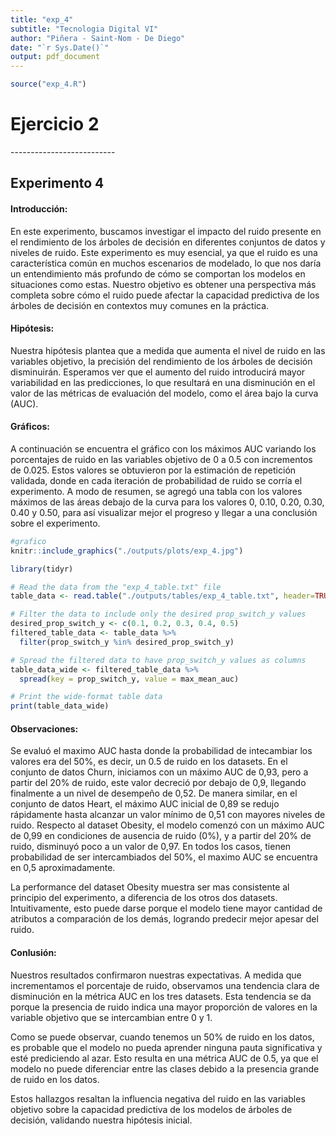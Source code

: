 ```yaml
---
title: "exp_4"
subtitle: "Tecnologia Digital VI"
author: "Piñera - Saint-Nom - De Diego"
date: "`r Sys.Date()`"
output: pdf_document
---
```


```r
source("exp_4.R")

```

# Ejercicio 2

\-\-\-\-\-\-\-\-\-\-\-\-\-\-\-\-\-\-\-\-\-\-\-\-\--

## Experimento 4

#### Introducción:

En este experimento, buscamos investigar el impacto del ruido presente en el rendimiento de los árboles de decisión en diferentes conjuntos de datos y niveles de ruido. Este experimento es muy esencial, ya que el ruido es una característica común en muchos escenarios de modelado, lo que nos daría un entendimiento más profundo de cómo se comportan los modelos en situaciones como estas. Nuestro objetivo es obtener una perspectiva más completa sobre cómo el ruido puede afectar la capacidad predictiva de los árboles de decisión en contextos muy comunes en la práctica.

#### Hipótesis:

Nuestra hipótesis plantea que a medida que aumenta el nivel de ruido en las variables objetivo, la precisión del rendimiento de los árboles de decisión disminuirán. Esperamos ver que el aumento del ruido introducirá mayor variabilidad en las predicciones, lo que resultará en una disminución en el valor de las métricas de evaluación del modelo, como el área bajo la curva (AUC).

#### Gráficos:

A continuación se encuentra el gráfico con los máximos AUC variando los porcentajes de ruido en las variables objetivo de 0 a 0.5 con incrementos de 0.025. Estos valores se obtuvieron por la estimación de repetición validada, donde en cada iteración de probabilidad de ruido se corría el experimento. A modo de resumen, se agregó una tabla con los valores máximos de las áreas debajo de la curva para los valores 0, 0.10, 0.20, 0.30, 0.40 y 0.50, para así visualizar mejor el progreso y llegar a una conclusión sobre el experimento.

```r
#grafico
knitr::include_graphics("./outputs/plots/exp_4.jpg")
```

```r
library(tidyr)

# Read the data from the "exp_4_table.txt" file
table_data <- read.table("./outputs/tables/exp_4_table.txt", header=TRUE, sep="\t")

# Filter the data to include only the desired prop_switch_y values
desired_prop_switch_y <- c(0.1, 0.2, 0.3, 0.4, 0.5)
filtered_table_data <- table_data %>%
  filter(prop_switch_y %in% desired_prop_switch_y)

# Spread the filtered data to have prop_switch_y values as columns
table_data_wide <- filtered_table_data %>%
  spread(key = prop_switch_y, value = max_mean_auc)

# Print the wide-format table data
print(table_data_wide)


```

#### Observaciones:

Se evaluó el maximo AUC hasta donde la probabilidad de intecambiar los valores era del 50%, es decir, un 0.5 de ruido en los datasets. En el conjunto de datos Churn, iniciamos con un máximo AUC de 0,93, pero a partir del 20% de ruido, este valor decreció por debajo de 0,9, llegando finalmente a un nivel de desempeño de 0,52. De manera similar, en el conjunto de datos Heart, el máximo AUC inicial de 0,89 se redujo rápidamente hasta alcanzar un valor mínimo de 0,51 con mayores niveles de ruido. Respecto al dataset Obesity, el modelo comenzó con un máximo AUC de 0,99 en condiciones de ausencia de ruido (0%), y a partir del 20% de ruido, disminuyó poco a un valor de 0,97. En todos los casos, tienen probabilidad de ser intercambiados del 50%, el maximo AUC se encuentra en 0,5 aproximadamente.

La performance del dataset Obesity muestra ser mas consistente al principio del experimento, a diferencia de los otros dos datasets. Intuitivamente, esto puede darse porque el modelo tiene mayor cantidad de atributos a comparación de los demás, logrando predecir mejor apesar del ruido.

#### Conlusión:

Nuestros resultados confirmaron nuestras expectativas. A medida que incrementamos el porcentaje de ruido, observamos una tendencia clara de disminución en la métrica AUC en los tres datasets. Esta tendencia se da porque la presencia de ruido indica una mayor proporción de valores en la variable objetivo que se intercambian entre 0 y 1.

Como se puede observar, cuando tenemos un 50% de ruido en los datos, es probable que el modelo no pueda aprender ninguna pauta significativa y esté prediciendo al azar. Esto resulta en una métrica AUC de 0.5, ya que el modelo no puede diferenciar entre las clases debido a la presencia grande de ruido en los datos.

Estos hallazgos resaltan la influencia negativa del ruido en las variables objetivo sobre la capacidad predictiva de los modelos de árboles de decisión, validando nuestra hipótesis inicial.
